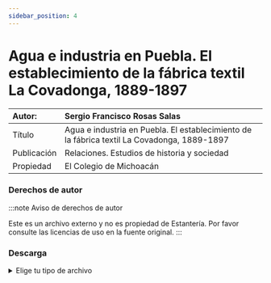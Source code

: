 ```yaml
---
sidebar_position: 4
---
```

# Agua e industria en Puebla. El establecimiento de la fábrica textil La Covadonga, 1889-1897

|Autor:| Sergio Francisco Rosas Salas |
|:--|:--|
|Título|Agua e industria en Puebla. El establecimiento de la fábrica textil La Covadonga, 1889-1897|
|Publicación| Relaciones. Estudios de historia y sociedad|
|Propiedad|El Colegio de Michoacán|

### Derechos de autor
    
:::note Aviso de derechos de autor

Este es un archivo externo y no es propiedad de Estantería. Por favor consulte las licencias de uso en la fuente original.
:::

### Descarga
<details>
  <summary>Elige tu tipo de archivo</summary>
    <div>
        <a href="https://gitlab.com/ImpossibleBoxMexico/BibliotecaDigital/raw/master/Historia%20y%20Costumbres/Agua-Industria-Puebla.pdf"> 📥 Agua e industria en Puebla. El establecimiento de la fábrica textil La Covadonga, 1889-1897 (PDF)</a>
        </div>      
</details>

